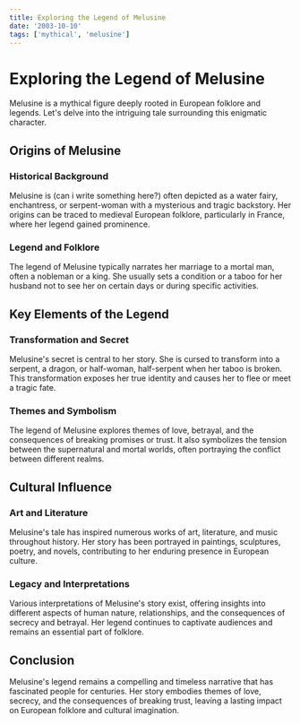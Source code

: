 ```yaml
---
title: Exploring the Legend of Melusine
date: '2003-10-10'
tags: ['mythical', 'melusine']
---
```


# Exploring the Legend of Melusine

Melusine is a mythical figure deeply rooted in European folklore and legends. Let's delve into the intriguing tale surrounding this enigmatic character.

## Origins of Melusine

### Historical Background

Melusine is (can i write something here?) often depicted as a water fairy, enchantress, or serpent-woman with a mysterious and tragic backstory. Her origins can be traced to medieval European folklore, particularly in France, where her legend gained prominence.

### Legend and Folklore

The legend of Melusine typically narrates her marriage to a mortal man, often a nobleman or a king. She usually sets a condition or a taboo for her husband not to see her on certain days or during specific activities.

## Key Elements of the Legend

### Transformation and Secret

Melusine's secret is central to her story. She is cursed to transform into a serpent, a dragon, or half-woman, half-serpent when her taboo is broken. This transformation exposes her true identity and causes her to flee or meet a tragic fate.

### Themes and Symbolism

The legend of Melusine explores themes of love, betrayal, and the consequences of breaking promises or trust. It also symbolizes the tension between the supernatural and mortal worlds, often portraying the conflict between different realms.

## Cultural Influence

### Art and Literature

Melusine's tale has inspired numerous works of art, literature, and music throughout history. Her story has been portrayed in paintings, sculptures, poetry, and novels, contributing to her enduring presence in European culture.

### Legacy and Interpretations

Various interpretations of Melusine's story exist, offering insights into different aspects of human nature, relationships, and the consequences of secrecy and betrayal. Her legend continues to captivate audiences and remains an essential part of folklore.

## Conclusion

Melusine's legend remains a compelling and timeless narrative that has fascinated people for centuries. Her story embodies themes of love, secrecy, and the consequences of breaking trust, leaving a lasting impact on European folklore and cultural imagination.

<CustomImage src="https://raw.githubusercontent.com/silam741852963/Test-Blogpost/main/images/meluko.jpg" alt="meluko fgo"></CustomImage>